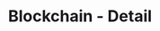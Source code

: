 ---
title: 'Blockchain - Detail'
openapi: '/cn/api-reference/openapi-cn.json GET /blockchain/{symbol}'
---